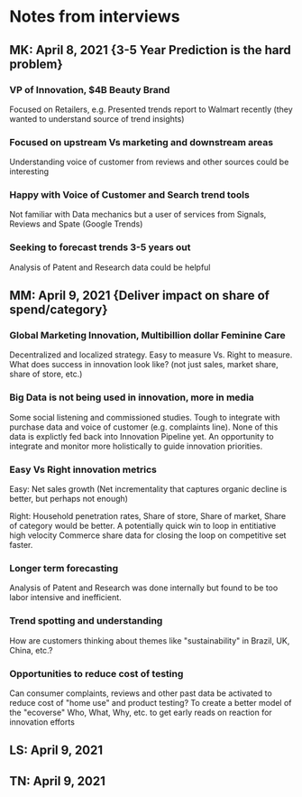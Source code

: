 # Notes from interviews

## MK: April 8, 2021 {3-5 Year Prediction is the hard problem}

### VP of Innovation, $4B Beauty Brand
Focused on Retailers, e.g. Presented trends report to Walmart recently (they wanted to understand source of trend insights)

### Focused on upstream Vs marketing and downstream areas
Understanding voice of customer from reviews and other sources could be interesting

### Happy with Voice of Customer and Search trend tools
Not familiar with Data mechanics but a user of services from Signals, Reviews and Spate (Google Trends)

### Seeking to forecast trends 3-5 years out
Analysis of Patent and Research data could be helpful


## MM: April 9, 2021 {Deliver impact on share of spend/category}

### Global Marketing Innovation, Multibillion dollar Feminine Care
Decentralized and localized strategy. Easy to measure Vs. Right to measure. 
What does success in innovation look like? (not just sales, market share, share of store, etc.)

### Big Data is not being used in innovation, more in media
Some social listening and commissioned studies. Tough to integrate with purchase data and voice of customer
(e.g. complaints line). None of this data is explictly fed back into Innovation Pipeline yet. An opportunity
to integrate and monitor more holistically to guide innovation priorities.

### Easy Vs Right innovation metrics
Easy: Net sales growth (Net incrementality that captures organic decline is better, but perhaps not enough)

Right: Household penetration rates, Share of store, Share of market, Share of category would be better.
A potentially quick win to loop in entitiative high velocity Commerce share data for closing the loop on competitive set faster.

### Longer term forecasting
Analysis of Patent and Research was done internally but found to be too labor intensive and inefficient.

### Trend spotting and understanding
How are customers thinking about themes like "sustainability" in Brazil, UK, China, etc.?

### Opportunities to reduce cost of testing
Can consumer complaints, reviews and other past data be activated to reduce cost of "home use" and product testing?
To create a better model of the "ecoverse" Who, What, Why, etc. to get early reads on reaction for innovation efforts

## LS: April 9, 2021
## TN: April 9, 2021

